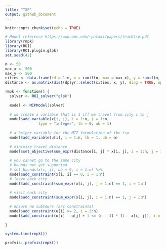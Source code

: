 ```yaml
---
title: "TSP"
output: github_document
---
```


```r
knitr::opts_chunk$set(echo = TRUE)
```

```r
# Model reference https://www.unc.edu/~pataki/papers/teachtsp.pdf
library(rmpk)
library(ROI)
library(ROI.plugin.glpk)
set.seed(42)

n <- 50
max_x <- 500
max_y <- 500
cities <- data.frame(id = 1:n, x = runif(n, max = max_x), y = runif(n, max = max_y))
distance <- as.matrix(dist(dplyr::select(cities, x, y), diag = TRUE, upper = TRUE))

rmpk <- function() {
  solver <- ROI_solver("glpk")
  
  model <- MIPModel(solver)
  
  # we create a variable that is 1 iff we travel from city i to j
  model$add_variable(x[i, j], i = 1:n, j = 1:n, 
               type = "integer", lb = 0, ub = 1)
  
  # a helper variable for the MTZ formulation of the tsp
  model$add_variable(u[i], i = 1:n, lb = 1, ub = n)
  
  # minimize travel distance
  model$set_objective(sum_expr(distance[i, j] * x[i, j], i = 1:n, j = 1:n), "min")
  
  # you cannot go to the same city
  # bounds not yet supported
  # set_bounds(x[i, i], ub = 0, i = 1:n) %>%
  model$add_constraint(x[i, i] == 0, i = 1:n)
  # leave each city
  model$add_constraint(sum_expr(x[i, j], j = 1:n) == 1, i = 1:n)
  
  # visit each city
  model$add_constraint(sum_expr(x[i, j], i = 1:n) == 1, j = 1:n)
  
  # ensure no subtours (arc constraints)
  model$add_constraint(u[i] >= 2, i = 2:n)
  model$add_constraint(u[i] - u[j] + 1 <= (n - 1) * (1 - x[i, j]), i = 2:n, j = 2:n)
  
}

system.time(rmpk())
```

```r
profvis::profvis(rmpk())
```


